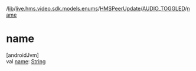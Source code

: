 /[lib](/api-reference/android/v2/home/content)/[live.hms.video.sdk.models.enums](../../index)/[HMSPeerUpdate](../index)/[AUDIO_TOGGLED](index)/[name](name)

# name

[androidJvm]\
val [name](name): [String](https://kotlinlang.org/api/latest/jvm/stdlib/kotlin/-string/index.html)
